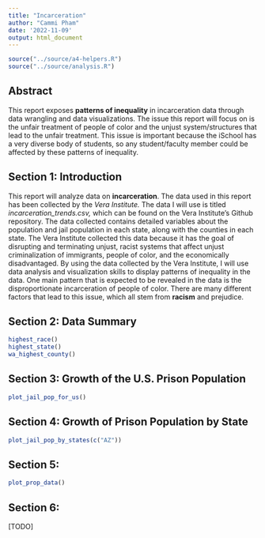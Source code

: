 ```yaml
---
title: "Incarceration"
author: "Cammi Pham"
date: '2022-11-09'
output: html_document
---
```


```r
source("../source/a4-helpers.R")
source("../source/analysis.R")
```

## Abstract 
This report exposes **patterns of inequality** in incarceration data through data wrangling and data visualizations. The issue this report will focus on is the unfair treatment of people of color and the unjust system/structures that lead to the unfair treatment. This issue is important because the iSchool has a very diverse body of students, so any student/faculty member could be affected by these patterns of inequality.

## Section 1: Introduction 
This report will analyze data on **incarceration**. The data used in this report has been collected by the _Vera Institute._ The data I will use is titled _incarceration_trends.csv,_ which can be found on the Vera Institute’s Github repository. The data collected contains detailed variables about the population and jail population in each state, along with the counties in each state. The Vera Institute collected this data because it has the goal of disrupting and terminating unjust, racist systems that affect unjust criminalization of immigrants, people of color, and the economically disadvantaged. By using the data collected by the Vera Institute, I will use data analysis and visualization skills to display patterns of inequality in the data. One main pattern that is expected to be revealed in the data is the disproportionate incarceration of people of color. There are many different factors that lead to this issue, which all stem from **racism** and prejudice. 

## Section 2: Data Summary 
```r
highest_race()
highest_state()
wa_highest_county()
```


## Section 3: Growth of the U.S. Prison Population
```r
plot_jail_pop_for_us()
```


## Section 4: Growth of Prison Population by State 
```r
plot_jail_pop_by_states(c("AZ"))
```

## Section 5: <variable comparison that reveals potential patterns of inequality>
```r
plot_prop_data()
```

## Section 6: <a map shows potential patterns of inequality that vary geographically>
[TODO]


